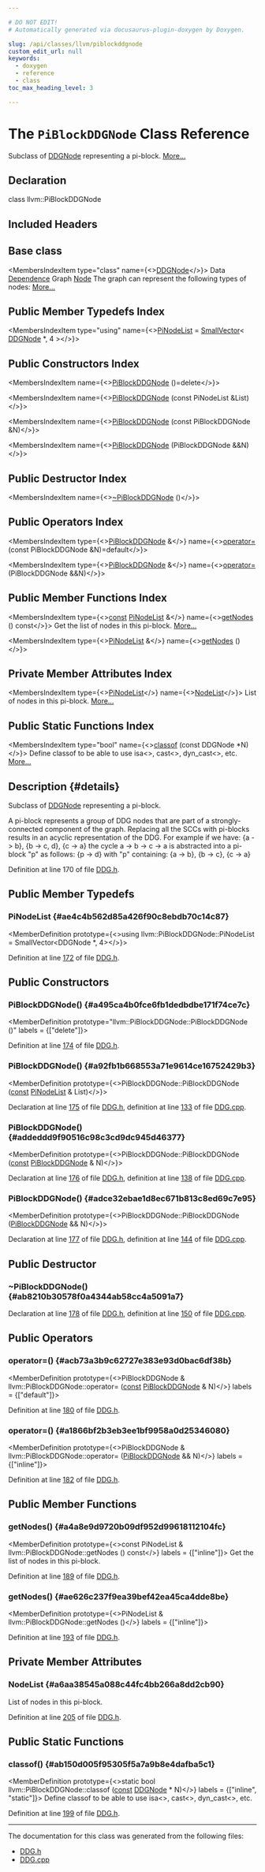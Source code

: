 ```yaml
---

# DO NOT EDIT!
# Automatically generated via docusaurus-plugin-doxygen by Doxygen.

slug: /api/classes/llvm/piblockddgnode
custom_edit_url: null
keywords:
  - doxygen
  - reference
  - class
toc_max_heading_level: 3

---
```





# The `PiBlockDDGNode` Class Reference

<DoxygenPage pluginConfig={pluginConfig}>

Subclass of <a href="/docs/api/classes/llvm/ddgnode">DDGNode</a> representing a pi-block. <a href="#details">More...</a>

## Declaration

<CodeBlock>class llvm::PiBlockDDGNode</CodeBlock>

## Included Headers

<IncludesList>
<IncludesListItem
  filePath="llvm/Analysis/DDG.h"
  permalink="/docs/api/files/include/include/llvm/include/llvm/analysis/ddg-h"
  isLocal="true" />
</IncludesList>

## Base class

<MembersIndex>

<MembersIndexItem
  type="class"
  name={<><a href="/docs/api/classes/llvm/ddgnode">DDGNode</a></>}>
Data <a href="/docs/api/classes/llvm/dependence">Dependence</a> Graph <a href="/docs/api/classes/node">Node</a> The graph can represent the following types of nodes: <a href="/docs/api/classes/llvm/ddgnode/#details">More...</a>
</MembersIndexItem>

</MembersIndex>

## Public Member Typedefs Index

<MembersIndex>

<MembersIndexItem
  type="using"
  name={<><a href="#ae4c4b562d85a426f90c8ebdb70c14c87">PiNodeList</a> = <a href="/docs/api/classes/llvm/smallvector">SmallVector</a>&lt; <a href="/docs/api/classes/llvm/ddgnode">DDGNode</a> &#42;, 4 &gt;</>}>
</MembersIndexItem>

</MembersIndex>

## Public Constructors Index

<MembersIndex>

<MembersIndexItem
  name={<><a href="#a495ca4b0fce6fb1dedbdbe171f74ce7c">PiBlockDDGNode</a> ()=delete</>}>
</MembersIndexItem>

<MembersIndexItem
  name={<><a href="#a92fb1b668553a71e9614ce16752429b3">PiBlockDDGNode</a> (const PiNodeList &amp;List)</>}>
</MembersIndexItem>

<MembersIndexItem
  name={<><a href="#addeddd9f90516c98c3cd9dc945d46377">PiBlockDDGNode</a> (const PiBlockDDGNode &amp;N)</>}>
</MembersIndexItem>

<MembersIndexItem
  name={<><a href="#adce32ebae1d8ec671b813c8ed69c7e95">PiBlockDDGNode</a> (PiBlockDDGNode &amp;&amp;N)</>}>
</MembersIndexItem>

</MembersIndex>

## Public Destructor Index

<MembersIndex>

<MembersIndexItem
  name={<><a href="#ab8210b30578f0a4344ab58cc4a5091a7">~PiBlockDDGNode</a> ()</>}>
</MembersIndexItem>

</MembersIndex>

## Public Operators Index

<MembersIndex>

<MembersIndexItem
  type={<><a href="/docs/api/classes/llvm/piblockddgnode">PiBlockDDGNode</a> &amp;</>}
  name={<><a href="#acb73a3b9c62727e383e93d0bac6df38b">operator=</a> (const PiBlockDDGNode &amp;N)=default</>}>
</MembersIndexItem>

<MembersIndexItem
  type={<><a href="/docs/api/classes/llvm/piblockddgnode">PiBlockDDGNode</a> &amp;</>}
  name={<><a href="#a1866bf2b3eb3ee1bf9958a0d25346080">operator=</a> (PiBlockDDGNode &amp;&amp;N)</>}>
</MembersIndexItem>

</MembersIndex>

## Public Member Functions Index

<MembersIndex>

<MembersIndexItem
  type={<><a href="/docs/api/files/lib/lib/target/lib/target/aarch64/aarch64promoteconstant-cpp/#a90f8350fecae261c25be85d38b451bff">const</a> <a href="#ae4c4b562d85a426f90c8ebdb70c14c87">PiNodeList</a> &amp;</>}
  name={<><a href="#a4a8e9d9720b09df952d99618112104fc">getNodes</a> () const</>}>
Get the list of nodes in this pi-block. <a href="#a4a8e9d9720b09df952d99618112104fc">More...</a>
</MembersIndexItem>

<MembersIndexItem
  type={<><a href="#ae4c4b562d85a426f90c8ebdb70c14c87">PiNodeList</a> &amp;</>}
  name={<><a href="#ae626c237f9ea39bef42ea45ca4dde8be">getNodes</a> ()</>}>
</MembersIndexItem>

</MembersIndex>

## Private Member Attributes Index

<MembersIndex>

<MembersIndexItem
  type={<><a href="#ae4c4b562d85a426f90c8ebdb70c14c87">PiNodeList</a></>}
  name={<><a href="#a6aa38545a088c44fc4bb266a8dd2cb90">NodeList</a></>}>
List of nodes in this pi-block. <a href="#a6aa38545a088c44fc4bb266a8dd2cb90">More...</a>
</MembersIndexItem>

</MembersIndex>

## Public Static Functions Index

<MembersIndex>

<MembersIndexItem
  type="bool"
  name={<><a href="#ab150d005f95305f5a7a9b8e4dafba5c1">classof</a> (const DDGNode &#42;N)</>}>
Define classof to be able to use isa&lt;&gt;, cast&lt;&gt;, dyn&#95;cast&lt;&gt;, etc. <a href="#ab150d005f95305f5a7a9b8e4dafba5c1">More...</a>
</MembersIndexItem>

</MembersIndex>

## Description {#details}

Subclass of <a href="/docs/api/classes/llvm/ddgnode">DDGNode</a> representing a pi-block.

A pi-block represents a group of DDG nodes that are part of a strongly-connected component of the graph. Replacing all the SCCs with pi-blocks results in an acyclic representation of the DDG. For example if we have: &#123;a -&gt; b&#125;, &#123;b -&gt; c, d&#125;, &#123;c -&gt; a&#125; the cycle a -&gt; b -&gt; c -&gt; a is abstracted into a pi-block &quot;p&quot; as follows: &#123;p -&gt; d&#125; with &quot;p&quot; containing: &#123;a -&gt; b&#125;, &#123;b -&gt; c&#125;, &#123;c -&gt; a&#125;

Definition at line 170 of file <a href="/docs/api/files/include/include/llvm/include/llvm/analysis/ddg-h">DDG.h</a>.

<SectionDefinition>

## Public Member Typedefs

### PiNodeList {#ae4c4b562d85a426f90c8ebdb70c14c87}

<MemberDefinition
  prototype={<>using llvm::PiBlockDDGNode::PiNodeList =  SmallVector&lt;DDGNode &#42;, 4&gt;</>}>

Definition at line <a href="/docs/api/files/include/include/llvm/include/llvm/analysis/ddg-h/#l00172">172</a> of file <a href="/docs/api/files/include/include/llvm/include/llvm/analysis/ddg-h">DDG.h</a>.
</MemberDefinition>

</SectionDefinition>

<SectionDefinition>

## Public Constructors

### PiBlockDDGNode() {#a495ca4b0fce6fb1dedbdbe171f74ce7c}

<MemberDefinition
  prototype="llvm::PiBlockDDGNode::PiBlockDDGNode ()"
  labels = {["delete"]}>

Definition at line <a href="/docs/api/files/include/include/llvm/include/llvm/analysis/ddg-h/#l00174">174</a> of file <a href="/docs/api/files/include/include/llvm/include/llvm/analysis/ddg-h">DDG.h</a>.
</MemberDefinition>

### PiBlockDDGNode() {#a92fb1b668553a71e9614ce16752429b3}

<MemberDefinition
  prototype={<>PiBlockDDGNode::PiBlockDDGNode (<a href="/docs/api/files/lib/lib/target/lib/target/aarch64/aarch64promoteconstant-cpp/#a90f8350fecae261c25be85d38b451bff">const</a> <a href="#ae4c4b562d85a426f90c8ebdb70c14c87">PiNodeList</a> &amp; List)</>}>

Declaration at line <a href="/docs/api/files/include/include/llvm/include/llvm/analysis/ddg-h/#l00175">175</a> of file <a href="/docs/api/files/include/include/llvm/include/llvm/analysis/ddg-h">DDG.h</a>, definition at line <a href="/docs/api/files/lib/lib/analysis/ddg-cpp/#l00133">133</a> of file <a href="/docs/api/files/lib/lib/analysis/ddg-cpp">DDG.cpp</a>.
</MemberDefinition>

### PiBlockDDGNode() {#addeddd9f90516c98c3cd9dc945d46377}

<MemberDefinition
  prototype={<>PiBlockDDGNode::PiBlockDDGNode (<a href="/docs/api/files/lib/lib/target/lib/target/aarch64/aarch64promoteconstant-cpp/#a90f8350fecae261c25be85d38b451bff">const</a> <a href="/docs/api/classes/llvm/piblockddgnode">PiBlockDDGNode</a> &amp; N)</>}>

Declaration at line <a href="/docs/api/files/include/include/llvm/include/llvm/analysis/ddg-h/#l00176">176</a> of file <a href="/docs/api/files/include/include/llvm/include/llvm/analysis/ddg-h">DDG.h</a>, definition at line <a href="/docs/api/files/lib/lib/analysis/ddg-cpp/#l00138">138</a> of file <a href="/docs/api/files/lib/lib/analysis/ddg-cpp">DDG.cpp</a>.
</MemberDefinition>

### PiBlockDDGNode() {#adce32ebae1d8ec671b813c8ed69c7e95}

<MemberDefinition
  prototype={<>PiBlockDDGNode::PiBlockDDGNode (<a href="/docs/api/classes/llvm/piblockddgnode">PiBlockDDGNode</a> &amp;&amp; N)</>}>

Declaration at line <a href="/docs/api/files/include/include/llvm/include/llvm/analysis/ddg-h/#l00177">177</a> of file <a href="/docs/api/files/include/include/llvm/include/llvm/analysis/ddg-h">DDG.h</a>, definition at line <a href="/docs/api/files/lib/lib/analysis/ddg-cpp/#l00144">144</a> of file <a href="/docs/api/files/lib/lib/analysis/ddg-cpp">DDG.cpp</a>.
</MemberDefinition>

</SectionDefinition>

<SectionDefinition>

## Public Destructor

### ~PiBlockDDGNode() {#ab8210b30578f0a4344ab58cc4a5091a7}

<MemberDefinition
  prototype="PiBlockDDGNode::~PiBlockDDGNode ()">

Declaration at line <a href="/docs/api/files/include/include/llvm/include/llvm/analysis/ddg-h/#l00178">178</a> of file <a href="/docs/api/files/include/include/llvm/include/llvm/analysis/ddg-h">DDG.h</a>, definition at line <a href="/docs/api/files/lib/lib/analysis/ddg-cpp/#l00150">150</a> of file <a href="/docs/api/files/lib/lib/analysis/ddg-cpp">DDG.cpp</a>.
</MemberDefinition>

</SectionDefinition>

<SectionDefinition>

## Public Operators

### operator=() {#acb73a3b9c62727e383e93d0bac6df38b}

<MemberDefinition
  prototype={<>PiBlockDDGNode &amp; llvm::PiBlockDDGNode::operator= (<a href="/docs/api/files/lib/lib/target/lib/target/aarch64/aarch64promoteconstant-cpp/#a90f8350fecae261c25be85d38b451bff">const</a> <a href="/docs/api/classes/llvm/piblockddgnode">PiBlockDDGNode</a> &amp; N)</>}
  labels = {["default"]}>

Definition at line <a href="/docs/api/files/include/include/llvm/include/llvm/analysis/ddg-h/#l00180">180</a> of file <a href="/docs/api/files/include/include/llvm/include/llvm/analysis/ddg-h">DDG.h</a>.
</MemberDefinition>

### operator=() {#a1866bf2b3eb3ee1bf9958a0d25346080}

<MemberDefinition
  prototype={<>PiBlockDDGNode &amp; llvm::PiBlockDDGNode::operator= (<a href="/docs/api/classes/llvm/piblockddgnode">PiBlockDDGNode</a> &amp;&amp; N)</>}
  labels = {["inline"]}>

Definition at line <a href="/docs/api/files/include/include/llvm/include/llvm/analysis/ddg-h/#l00182">182</a> of file <a href="/docs/api/files/include/include/llvm/include/llvm/analysis/ddg-h">DDG.h</a>.
</MemberDefinition>

</SectionDefinition>

<SectionDefinition>

## Public Member Functions

### getNodes() {#a4a8e9d9720b09df952d99618112104fc}

<MemberDefinition
  prototype={<>const PiNodeList &amp; llvm::PiBlockDDGNode::getNodes () const</>}
  labels = {["inline"]}>
Get the list of nodes in this pi-block.

Definition at line <a href="/docs/api/files/include/include/llvm/include/llvm/analysis/ddg-h/#l00189">189</a> of file <a href="/docs/api/files/include/include/llvm/include/llvm/analysis/ddg-h">DDG.h</a>.
</MemberDefinition>

### getNodes() {#ae626c237f9ea39bef42ea45ca4dde8be}

<MemberDefinition
  prototype={<>PiNodeList &amp; llvm::PiBlockDDGNode::getNodes ()</>}
  labels = {["inline"]}>

Definition at line <a href="/docs/api/files/include/include/llvm/include/llvm/analysis/ddg-h/#l00193">193</a> of file <a href="/docs/api/files/include/include/llvm/include/llvm/analysis/ddg-h">DDG.h</a>.
</MemberDefinition>

</SectionDefinition>

<SectionDefinition>

## Private Member Attributes

### NodeList {#a6aa38545a088c44fc4bb266a8dd2cb90}

<MemberDefinition
  prototype="PiNodeList llvm::PiBlockDDGNode::NodeList">
List of nodes in this pi-block.

Definition at line <a href="/docs/api/files/include/include/llvm/include/llvm/analysis/ddg-h/#l00205">205</a> of file <a href="/docs/api/files/include/include/llvm/include/llvm/analysis/ddg-h">DDG.h</a>.
</MemberDefinition>

</SectionDefinition>

<SectionDefinition>

## Public Static Functions

### classof() {#ab150d005f95305f5a7a9b8e4dafba5c1}

<MemberDefinition
  prototype={<>static bool llvm::PiBlockDDGNode::classof (<a href="/docs/api/files/lib/lib/target/lib/target/aarch64/aarch64promoteconstant-cpp/#a90f8350fecae261c25be85d38b451bff">const</a> <a href="/docs/api/classes/llvm/ddgnode">DDGNode</a> &#42; N)</>}
  labels = {["inline", "static"]}>
Define classof to be able to use isa&lt;&gt;, cast&lt;&gt;, dyn&#95;cast&lt;&gt;, etc.

Definition at line <a href="/docs/api/files/include/include/llvm/include/llvm/analysis/ddg-h/#l00199">199</a> of file <a href="/docs/api/files/include/include/llvm/include/llvm/analysis/ddg-h">DDG.h</a>.
</MemberDefinition>

</SectionDefinition>

<hr/>

The documentation for this class was generated from the following files:

<ul>
<li><a href="/docs/api/files/include/include/llvm/include/llvm/analysis/ddg-h">DDG.h</a></li>
<li><a href="/docs/api/files/lib/lib/analysis/ddg-cpp">DDG.cpp</a></li>
</ul>

</DoxygenPage>
